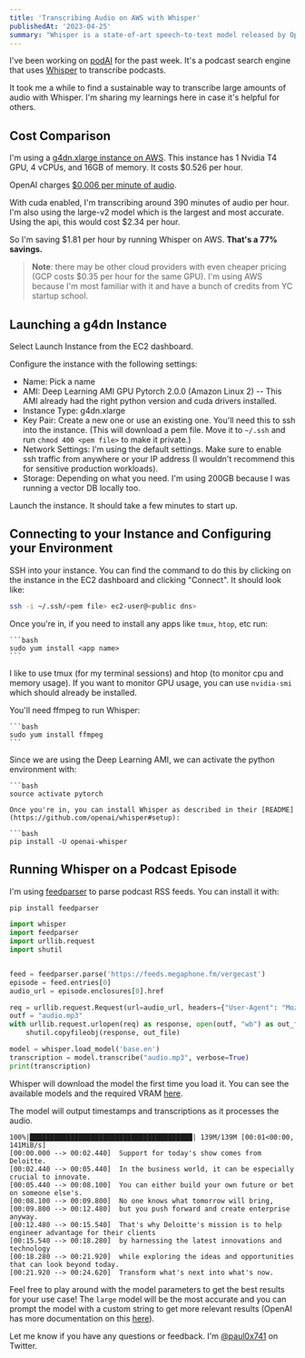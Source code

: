 ```yaml
---
title: 'Transcribing Audio on AWS with Whisper'
publishedAt: '2023-04-25'
summary: "Whisper is a state-of-art speech-to-text model released by OpenAI. I've been using it to transcribe podcasts on AWS for 77% cheaper compared to using OpenAI's API."
---
```


I've been working on [podAI](https://podai.vercel.app/) for the past week. It's a podcast search engine that uses [Whisper](https://github.com/openai/whisper) to transcribe podcasts. 

It took me a while to find a sustainable way to transcribe large amounts of audio with Whisper. I'm sharing my learnings here in case it's helpful for others.

## Cost Comparison

I'm using a [g4dn.xlarge instance on AWS](https://aws.amazon.com/ec2/instance-types/g4/). This instance has 1 Nvidia T4 GPU, 4 vCPUs, and 16GB of memory. It costs $0.526 per hour.

OpenAI charges [$0.006 per minute of audio](https://openai.com/pricing). 

With cuda enabled, I'm transcribing around 390 minutes of audio per hour. I'm also using the large-v2 model which is the largest and most accurate. Using the api, this would cost $2.34 per hour.

So I'm saving $1.81 per hour by running Whisper on AWS. **That's a 77% savings.**

> **Note**: there may be other cloud providers with even cheaper pricing (GCP costs $0.35 per hour for the same GPU). I'm using AWS because I'm most familiar with it and have a bunch of credits from YC startup school. 

## Launching a g4dn Instance

Select Launch Instance from the EC2 dashboard.

Configure the instance with the following settings:

* Name: Pick a name
* AMI: Deep Learning AMI GPU Pytorch 2.0.0 (Amazon Linux 2) -- This AMI already had the right python version and cuda drivers installed.
* Instance Type: g4dn.xlarge 
* Key Pair: Create a new one or use an existing one. You'll need this to ssh into the instance. (This will download a pem file. Move it to `~/.ssh` and run `chmod 400 <pem file>` to make it private.)
* Network Settings: I'm using the default settings. Make sure to enable ssh traffic from anywhere or your IP address (I wouldn't recommend this for sensitive production workloads).
* Storage: Depending on what you need. I'm using 200GB because I was running a vector DB locally too.


Launch the instance. It should take a few minutes to start up.


## Connecting to your Instance and Configuring your Environment

SSH into your instance. You can find the command to do this by clicking on the instance in the EC2 dashboard and clicking "Connect". It should look like:
  
  ```bash
  ssh -i ~/.ssh/<pem file> ec2-user@<public dns>
  ```

Once you're in, if you need to install any apps like `tmux`, `htop`, etc run:
  
    ```bash
    sudo yum install <app name>
    ```

I like to use tmux (for my terminal sessions) and htop (to monitor cpu and memory usage). If you want to monitor GPU usage, you can use `nvidia-smi` which should already be installed.


You'll need ffmpeg to run Whisper:
  
    ```bash
    sudo yum install ffmpeg
    ```

Since we are using the Deep Learning AMI, we can activate the python environment with:
  
    ```bash
    source activate pytorch
   ```
Once you're in, you can install Whisper as described in their [README](https://github.com/openai/whisper#setup):

```bash
pip install -U openai-whisper
```


## Running Whisper on a Podcast Episode

I'm using [feedparser](https://pythonhosted.org/feedparser/) to parse podcast RSS feeds. You can install it with:
  
```bash
pip install feedparser
```

```python
import whisper
import feedparser
import urllib.request
import shutil


feed = feedparser.parse('https://feeds.megaphone.fm/vergecast')
episode = feed.entries[0]
audio_url = episode.enclosures[0].href

req = urllib.request.Request(url=audio_url, headers={"User-Agent": "Mozilla/5.0"})
outf = "audio.mp3"
with urllib.request.urlopen(req) as response, open(outf, "wb") as out_file:
    shutil.copyfileobj(response, out_file)

model = whisper.load_model('base.en')
transcription = model.transcribe("audio.mp3", verbose=True)
print(transcription)
```

Whisper will download the model the first time you load it. You can see the available models and the required VRAM [here](https://github.com/openai/whisper#available-models-and-languages).

The model will output timestamps and transcriptions as it processes the audio. 

```text
100%|████████████████████████████████████████| 139M/139M [00:01<00:00, 141MiB/s]
[00:00.000 --> 00:02.440]  Support for today's show comes from Deloitte.
[00:02.440 --> 00:05.440]  In the business world, it can be especially crucial to innovate.
[00:05.440 --> 00:08.100]  You can either build your own future or bet on someone else's.
[00:08.100 --> 00:09.800]  No one knows what tomorrow will bring,
[00:09.800 --> 00:12.480]  but you push forward and create enterprise anyway.
[00:12.480 --> 00:15.540]  That's why Deloitte's mission is to help engineer advantage for their clients
[00:15.540 --> 00:18.280]  by harnessing the latest innovations and technology
[00:18.280 --> 00:21.920]  while exploring the ideas and opportunities that can look beyond today.
[00:21.920 --> 00:24.620]  Transform what's next into what's now.
```

Feel free to play around with the model parameters to get the best results for your use case! The `large` model will be the most accurate and you can prompt the model with a custom string to get more relevant results
 (OpenAI has more documentation on this [here](https://platform.openai.com/docs/guides/speech-to-text/longer-inputs)). 


Let me know if you have any questions or feedback. I'm [@paul0x741](https://twitter.com/paul0x741) on Twitter.


